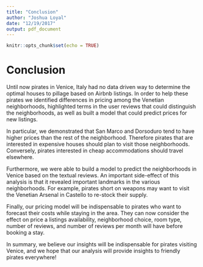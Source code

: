 ```yaml
---
title: "Conclusion"
author: "Joshua Loyal"
date: "12/19/2017"
output: pdf_document
---
```


```r
knitr::opts_chunk$set(echo = TRUE)
```

# Conclusion

Until now pirates in Venice, Italy had no data driven way to determine the optimal houses to pillage based on Airbnb listings. In order to help these pirates we identified differences in pricing among the Venetian neighborhoods, highlighted terms in the user reviews that could distinguish the neighborhoods, as well as built a model that could predict prices for new listings.

In particular, we demonstrated that San Marco and Dorsoduro tend to have higher prices than the rest of the neighborhood. Therefore pirates that are interested in expensive houses should plan to visit those neighborhoods. Conversely, pirates interested in cheap accommodations should travel elsewhere.

Furthermore, we were able to build a model to predict the neighborhoods in Venice based on the textual reviews. An important side-effect of this analysis is that it revealed important landmarks in the various neighborhoods. For example, pirates short on weapons may want to visit the Venetian Arsenal in Castello to re-stock their supply.

Finally, our pricing model will be indispensable to pirates who want to forecast their costs while staying in the area. They can now consider the effect on price a listings availability, neighborhood choice, room type, number of reviews, and number of reviews per month will have before booking a stay.

In summary, we believe our insights will be indispensable for pirates visiting Venice, and we hope that our analysis will provide insights to friendly pirates everywhere!
